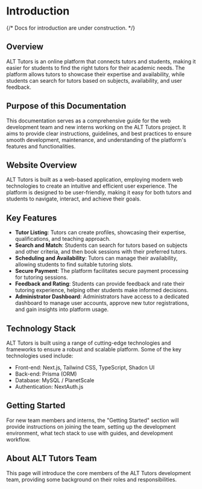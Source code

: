 
# Introduction

{/* <Callout type="warning">Docs for introduction are under construction.</Callout> */}

## Overview

ALT Tutors is an online platform that connects tutors and students, making it easier for students to find the right tutors for their academic needs. The platform allows tutors to showcase their expertise and availability, while students can search for tutors based on subjects, availability, and user feedback.

## Purpose of this Documentation

This documentation serves as a comprehensive guide for the web development team and new interns working on the ALT Tutors project. It aims to provide clear instructions, guidelines, and best practices to ensure smooth development, maintenance, and understanding of the platform's features and functionalities.

## Website Overview

ALT Tutors is built as a web-based application, employing modern web technologies to create an intuitive and efficient user experience. The platform is designed to be user-friendly, making it easy for both tutors and students to navigate, interact, and achieve their goals.

## Key Features

- **Tutor Listing**: Tutors can create profiles, showcasing their expertise, qualifications, and teaching approach.
- **Search and Match**: Students can search for tutors based on subjects and other criteria, and then book sessions with their preferred tutors.
- **Scheduling and Availability**: Tutors can manage their availability, allowing students to find suitable tutoring slots.
- **Secure Payment**: The platform facilitates secure payment processing for tutoring sessions.
- **Feedback and Rating**: Students can provide feedback and rate their tutoring experience, helping other students make informed decisions.
- **Administrator Dashboard**: Administrators have access to a dedicated dashboard to manage user accounts, approve new tutor registrations, and gain insights into platform usage.

## Technology Stack

ALT Tutors is built using a range of cutting-edge technologies and frameworks to ensure a robust and scalable platform. Some of the key technologies used include:

- Front-end: Next.js, Tailwind CSS, TypeScript, Shadcn UI
- Back-end: Prisma (ORM)
- Database: MySQL / PlanetScale
- Authentication: NextAuth.js

## Getting Started

For new team members and interns, the "Getting Started" section will provide instructions on joining the team, setting up the development environment, what tech stack to use with guides, and development workflow.

## About ALT Tutors Team

This page will introduce the core members of the ALT Tutors development team, providing some background on their roles and responsibilities.
